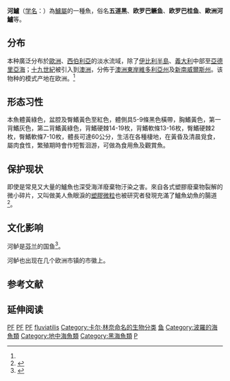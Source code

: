 {{Redirectlist|歐洲河鱸|同属物种|河鲈属|同科物种|河鲈科|同目物种|鲈形目|同系物种|真鲈形系}}
{{Redirect2|河鱸|馬來西亞提供的一個热带风暴的命名|颱風聖帕}}
{{Speciesbox
| image = Perca fluviatilis Aquarium Liège 30012016 1.jpg
| image_width = 250px
| image_caption = 
| status = LC
| status_system = IUCN3.1
| status ref={{r|IUCN}}
| taxon= Perca fluviatilis
| authority = ([[Linnaeus|Linnaeus]], 1758)<ref name='id7189'>{{cite web| url =http://www.bioinfo.cn/db05/BjdwSpecies.php?action=view&id=7189| title =河鲈| work =《中国动物物种编目数据库》| publisher =中国科学院微生物研究所| author =中国科学院动物研究所| accessdate =2009-04-16| deadurl =yes| archiveurl =https://web.archive.org/web/20160305022106/http://www.bioinfo.cn/db05/BjdwSpecies.php?action=view&id=7189| archivedate =2016-03-05}}</ref>
| synonyms = *''Perca fluviatilis aurea''<br /><small>Smitt, 1893</small>
*''Perca fluviatilis intermedius''<br /><small>Svetovidov & Dorofeyeva, 1963</small>
*''Perca fluviatilis macedonica''<br /><small>Karaman, 1924</small>
*''Perca fluviatilis zaissanica''<br /><small>Dianov, 1955</small>
}}
'''河鱸'''（[[学名|学名]]：{{lang|la|''Perca fluviatilis''}}）為[[鱸屬|鱸屬]]的一種魚，俗名'''五道黑'''、'''欧罗巴鳜鱼'''、'''欧罗巴桂鱼'''、'''歐洲河鱸'''等。

==分布==
本种廣泛分布於[[歐洲|歐洲]]、[[西伯利亞|西伯利亞]]的淡水流域，除了[[伊比利半島|伊比利半島]]、[[義大利|義大利]]中部至[[亞德里亞海|亞德里亞海]]；[[十九世紀|十九世紀]]被引入到[[澳洲|澳洲]]，分佈于[[澳洲東岸|澳洲東岸]][[維多利亞州|維多利亞州]]及[[新南威爾斯州|新南威爾斯州]]。该物种的模式产地在欧洲。<ref name='id7189'/>{{r|'id7189'|FishBase}}

==形态习性==
本魚體黃綠色，盆腔及臀鰭黃色至紅色，體側具5-9條黑色橫帶，胸鰭黃色，第一背鰭灰色，第二背鰭黃綠色，背鰭硬棘14-19枚，背鰭軟條13-16枚，臀鰭硬棘2枚，臀鰭軟條7-10枚，體長可達60公分，生活在各種棲地，在黃昏及清晨覓食，屬肉食性，繁殖期時會作短暫洄游，可做為食用魚及觀賞魚。{{r|FishBase}}

{{gallery
|File:Perca fluviatilis Prague Vltava 2.jpg|[[布拉格|布拉格]][[伏尔塔瓦河|伏尔塔瓦河]]的水下展覽
}}

==保护现状==
即使是常見又大量的鱸魚也深受海洋廢棄物汙染之害。來自各式塑膠廢棄物裂解的微小碎片，又叫做美人魚眼淚的[[塑膠微粒|塑膠微粒]]也被研究者發現充滿了鱸魚幼魚的腸道<ref>{{cite web | url = https://www.aaas.org/news/science-microplastics-alter-hatching-growth-and-feeding-european-perch | title = Science: Microplastics Alter Hatching, Growth and Feeding of European Perch | author = Phelan, Meagan | language = en | publisher = AMERICAN ASSOCIATION FOR THE ADVANCEMENT OF SCIENCE | date = 2016-05-31 | accessdate = 2017-11-07 | archive-date = 2017-11-08 | archive-url = https://web.archive.org/web/20171108035935/https://www.aaas.org/news/science-microplastics-alter-hatching-growth-and-feeding-european-perch | dead-url = no }}</ref>。

== 文化影响 ==
河鲈是[[芬兰|芬兰]]的国鱼<ref>{{cite web | url = https://finland.fi/zh/shenghuoyushehui/fenlandedaziranxiangzhengfuhao/ | title = 芬兰的大自然象征符号 | author = Weaver, Fran | publisher = 这就是芬兰 | date = 2014-08 | accessdate = 2017-11-07 | archive-date = 2017-11-02 | archive-url = https://web.archive.org/web/20171102161328/https://finland.fi/zh/shenghuoyushehui/fenlandedaziranxiangzhengfuhao/ | dead-url = no }}</ref>。

河鲈也出现在几个欧洲市镇的市徽上。
{{gallery
|File:Wappen_Bad_Buchau.svg|德国[[巴特布豪|巴特布豪]]
|File:Schoenberg (Holstein) Wappen.png|德国[[普伦县|普伦县]]的{{le|勋伯格 (普伦县)|Schönberg, Plön|勋伯格}}
|File:DE-ST 15-0-83-245 Groeningen COA.png|德国[[格勒宁根|格勒宁根]]
}}

== 参考文献 ==
{{reflist|refs=
<ref name=IUCN>Freyhof, J. & Kottelat, M. 2008. Perca fluviatilis. The IUCN Red List of Threatened Species 2008: e.T16580A6135168. http://dx.doi.org/10.2305/IUCN.UK.2008.RLTS.T16580A6135168.en. Downloaded on 28 July 2019.</ref>
<ref name=FishBase>{{FishBase_species|genus=Perca|species=fluviatilis|year=2012|month=6}}</ref>
}}

== 延伸阅读 ==
{{Wikisource further reading}}
{{Commons|Perca fluviatilis}}

{{taxonbar}}

[[Category:IUCN红色名录无危物种|PF]]
[[Category:觀賞魚|PF]]
[[Category:食用魚|PF]]
[[Category:鱸屬|fluviatilis]]
[[Category:卡尔·林奈命名的生物分类|Category:卡尔·林奈命名的生物分类]]
[[Category:芬蘭國家象徵|鱼]]
[[Category:波羅的海魚類|Category:波羅的海魚類]]
[[Category:地中海魚類|Category:地中海魚類]]
[[Category:黑海魚類|Category:黑海魚類]]
[[Category:1758年描述的魚類|P]]